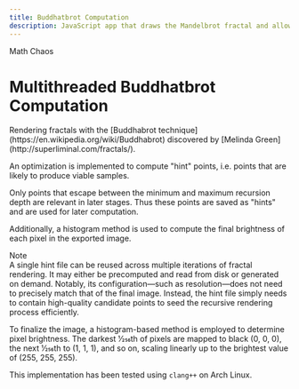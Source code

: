 ```yaml
---
title: Buddhatbrot Computation
description: JavaScript app that draws the Mandelbrot fractal and allows you to zoom in and explore the fractal (uses zero libraries).
---
```



<GroupName>Math Chaos</GroupName>
# Multithreaded Buddhatbrot Computation

<TextBlock size="lg" maxWidth="3xl" isProse={true} invertInDark={true}>
Rendering fractals with the [Buddhabrot technique](https://en.wikipedia.org/wiki/Buddhabrot) discovered by [Melinda Green](http://superliminal.com/fractals/).

An optimization is implemented to compute "hint" points, i.e. points that are likely to produce viable samples.

Only points that escape between the minimum and maximum recursion depth are relevant in later stages. Thus these points are saved as "hints" and are used for later computation.

Additionally, a histogram method is used to compute the final brightness of each pixel in the exported image.
</TextBlock>
<Aside type="note">Note</Aside>
<TextBlock size="lg" maxWidth="3xl" isProse={true} invertInDark={true}>
A single hint file can be reused across multiple iterations of fractal rendering. It may either be precomputed and read from disk or generated on demand. Notably, its configuration—such as resolution—does not need to precisely match that of the final image. Instead, the hint file simply needs to contain high-quality candidate points to seed the recursive rendering process efficiently.

To finalize the image, a histogram-based method is employed to determine pixel brightness. The darkest 1⁄256th of pixels are mapped to black (0, 0, 0), the next 1⁄256th to (1, 1, 1), and so on, scaling linearly up to the brightest value of (255, 255, 255).

This implementation has been tested using `clang++` on Arch Linux.
</TextBlock>

<Album title="Buddhabrot Album" images={buddhabrotSamples} columns={2} />